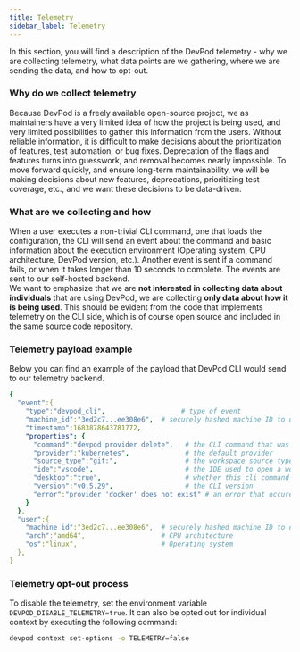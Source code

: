 ```yaml
---
title: Telemetry
sidebar_label: Telemetry
---
```


In this section, you will find a description of the DevPod telemetry - why we are collecting telemetry, what data points are we gathering, where we are sending the data, and how to opt-out.


### Why do we collect telemetry

Because DevPod is a freely available open-source project, we as maintainers have a very limited idea of how the project is being used, and very limited possibilities to gather this information from the users. Without reliable information, it is difficult to make decisions about the prioritization of features, test automation, or bug fixes. Deprecation of the flags and features turns into guesswork, and removal becomes nearly impossible.
To move forward quickly, and ensure long-term maintainability, we will be making decisions about new features, deprecations, prioritizing test coverage, etc., and we want these decisions to be data-driven.


### What are we collecting and how

When a user executes a non-trivial CLI command, one that loads the configuration, the CLI will send an event about the command and basic information about the execution environment (Operating system, CPU architecture, DevPod version, etc.). Another event is sent if a command fails, or when it takes longer than 10 seconds to complete. The events are sent to our self-hosted backend.  
We want to emphasize that we are **not interested in collecting data about individuals** that are using DevPod, we are collecting **only data about how it is being used**. This should be evident from the code that implements telemetry on the CLI side, which is of course open source and included in the same source code repository.

### Telemetry payload example

Below you can find an example of the payload that DevPod CLI would send to our telemetry backend.

```yaml
{
  "event":{
    "type":"devpod_cli",                   # type of event
    "machine_id":"3ed2c7...ee308e6",  # securely hashed machine ID to de-duplicate information received from the same user
    "timestamp":1683878643781772,
    "properties": {
      "command":"devpod provider delete",   # the CLI command that was executed
      "provider":"kubernetes",              # the default provider
      "source_type":"git:",                 # the workspace source type (git, image, local, container, unknown)
      "ide":"vscode",                       # the IDE used to open a workspace
      "desktop":"true",                     # whether this cli command has been executed by DevPod Desktop or is a direct CLI invokation
      "version":"v0.5.29",                  # the CLI version
      "error":"provider 'docker' does not exist" # an error that occured during command execution
    }
  },
  "user":{
    "machine_id":"3ed2c7...ee308e6",  # securely hashed machine ID to de-duplicate information received from the same user
    "arch":"amd64",                   # CPU architecture
    "os":"linux",                     # Operating system
  },
}
```

### Telemetry opt-out process

To disable the telemetry, set the environment variable `DEVPOD_DISABLE_TELEMETRY=true`. It can also be opted out for individual context by executing the following command:

```bash
devpod context set-options -o TELEMETRY=false
```
